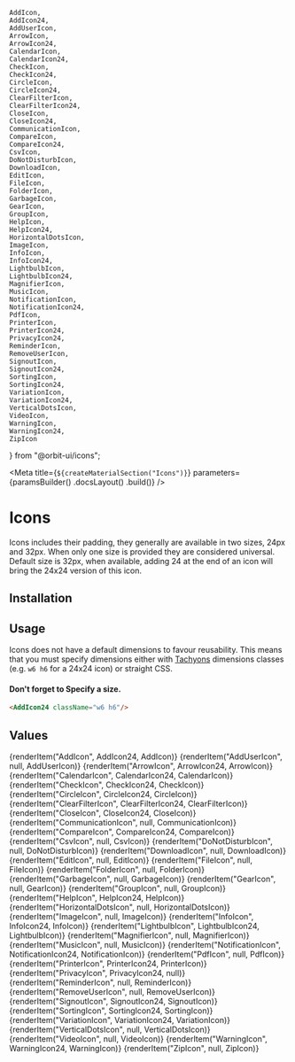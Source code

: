     AddIcon,
    AddIcon24,
    AddUserIcon,
    ArrowIcon,
    ArrowIcon24,
    CalendarIcon,
    CalendarIcon24,
    CheckIcon,
    CheckIcon24,
    CircleIcon,
    CircleIcon24,
    ClearFilterIcon,
    ClearFilterIcon24,
    CloseIcon,
    CloseIcon24,
    CommunicationIcon,
    CompareIcon,
    CompareIcon24,
    CsvIcon,
    DoNotDisturbIcon,
    DownloadIcon,
    EditIcon,
    FileIcon,
    FolderIcon,
    GarbageIcon,
    GearIcon,
    GroupIcon,
    HelpIcon,
    HelpIcon24,
    HorizontalDotsIcon,
    ImageIcon,
    InfoIcon,
    InfoIcon24,
    LightbulbIcon,
    LightbulbIcon24,
    MagnifierIcon,
    MusicIcon,
    NotificationIcon,
    NotificationIcon24,
    PdfIcon,
    PrinterIcon,
    PrinterIcon24,
    PrivacyIcon24,
    ReminderIcon,
    RemoveUserIcon,
    SignoutIcon,
    SignoutIcon24,
    SortingIcon,
    SortingIcon24,
    VariationIcon,
    VariationIcon24,
    VerticalDotsIcon,
    VideoIcon,
    WarningIcon,
    WarningIcon24,
    ZipIcon
} from "@orbit-ui/icons";

<Meta
    title={`${createMaterialSection("Icons")}`}
    parameters={paramsBuilder()
        .docsLayout(<MaterialsLayout sourcePath="/packages/icons/src" />)
        .build()}
/>

# Icons

Icons includes their padding, they generally are available in two sizes, 24px and 32px. When only one size is provided they are considered universal. Default size is 32px, when available, adding 24 at the end of an icon will bring the 24x24 version of this icon.

## Installation

<Installation />

## Usage

Icons does not have a default dimensions to favour reusability. This means that you must specify dimensions either with [Tachyons](/?path=/docs/introduction-tachyons--page) dimensions classes (e.g. `w6 h6` for a 24x24 icon) or straight CSS.

#### Don't forget to Specify a size.

```html
<AddIcon24 className="w6 h6"/>
```

## Values

<IconGallery getDisplayName={getDisplayName} getCopyValue={getItemCopyValue}>
    {renderItem("AddIcon", AddIcon24, AddIcon)}
    {renderItem("AddUserIcon", null, AddUserIcon)}
    {renderItem("ArrowIcon", ArrowIcon24, ArrowIcon)}
    {renderItem("CalendarIcon", CalendarIcon24, CalendarIcon)}
    {renderItem("CheckIcon", CheckIcon24, CheckIcon)}
    {renderItem("CircleIcon", CircleIcon24, CircleIcon)}
    {renderItem("ClearFilterIcon", ClearFilterIcon24, ClearFilterIcon)}
    {renderItem("CloseIcon", CloseIcon24, CloseIcon)}
    {renderItem("CommunicationIcon", null, CommunicationIcon)}
    {renderItem("CompareIcon", CompareIcon24, CompareIcon)}
    {renderItem("CsvIcon", null, CsvIcon)}
    {renderItem("DoNotDisturbIcon", null, DoNotDisturbIcon)}
    {renderItem("DownloadIcon", null, DownloadIcon)}
    {renderItem("EditIcon", null, EditIcon)}
    {renderItem("FileIcon", null, FileIcon)}
    {renderItem("FolderIcon", null, FolderIcon)}
    {renderItem("GarbageIcon", null, GarbageIcon)}
    {renderItem("GearIcon", null, GearIcon)}
    {renderItem("GroupIcon", null, GroupIcon)}
    {renderItem("HelpIcon", HelpIcon24, HelpIcon)}
    {renderItem("HorizontalDotsIcon", null, HorizontalDotsIcon)}
    {renderItem("ImageIcon", null, ImageIcon)}
    {renderItem("InfoIcon", InfoIcon24, InfoIcon)}
    {renderItem("LightbulbIcon", LightbulbIcon24, LightbulbIcon)}
    {renderItem("MagnifierIcon", null, MagnifierIcon)}
    {renderItem("MusicIcon", null, MusicIcon)}
    {renderItem("NotificationIcon", NotificationIcon24, NotificationIcon)}
    {renderItem("PdfIcon", null, PdfIcon)}
    {renderItem("PrinterIcon", PrinterIcon24, PrinterIcon)}
    {renderItem("PrivacyIcon", PrivacyIcon24, null)}
    {renderItem("ReminderIcon", null, ReminderIcon)}
    {renderItem("RemoveUserIcon", null, RemoveUserIcon)}
    {renderItem("SignoutIcon", SignoutIcon24, SignoutIcon)}
    {renderItem("SortingIcon", SortingIcon24, SortingIcon)}
    {renderItem("VariationIcon", VariationIcon24, VariationIcon)}
    {renderItem("VerticalDotsIcon", null, VerticalDotsIcon)}
    {renderItem("VideoIcon", null, VideoIcon)}
    {renderItem("WarningIcon", WarningIcon24, WarningIcon)}
    {renderItem("ZipIcon", null, ZipIcon)}
</IconGallery>
